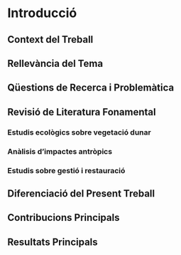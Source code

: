 # Introducció {#sec-introduccio}

## Context del Treball

## Rellevància del Tema

## Qüestions de Recerca i Problemàtica

## Revisió de Literatura Fonamental

### Estudis ecològics sobre vegetació dunar

### Anàlisis d'impactes antròpics

### Estudis sobre gestió i restauració

## Diferenciació del Present Treball

## Contribucions Principals

## Resultats Principals
